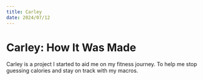 ```yaml
---
title: Carley
date: 2024/07/12
---
```


# Carley: How It Was Made

Carley is a project I started to aid me on my fitness journey.
To help me stop guessing
calories and stay on track with my macros.
